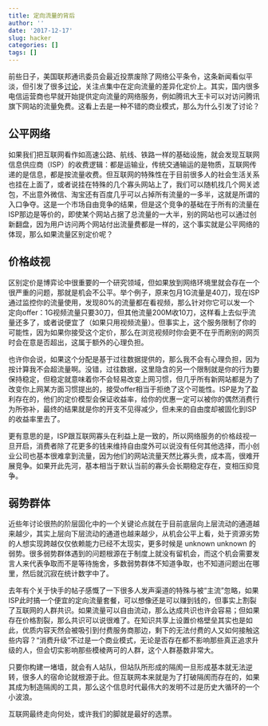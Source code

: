 ```yaml
---
title: 定向流量的背后
author: ''
date: '2017-12-17'
slug: hacker
categories: []
tags: []
---
```


前些日子，美国联邦通讯委员会最近投票废除了网络公平条令，这条新闻看似平淡，但引发了很多[讨论](https://www.vox.com/2017/12/14/16774148/net-neutrality-repeal-explained)，关注点集中在定向流量的差异化定价上。其实，国内很多电信运营商也早就开始提供定向流量的网络服务，例如腾讯大王卡可以对访问腾讯旗下网站的流量免费。这看上去是一种不错的商业模式，那么为什么引发了讨论？

## 公平网络

如果我们把互联网看作如高速公路、航线、铁路一样的基础设施，就会发现互联网信息供应商（ISP）的收费逻辑：都是运输业，传统交通输运的是物质，互联网传递的是信息，都是按流量收费。但互联网的特殊性在于目前很多人的社会生活关系也挂在上面了，或者说挂在特殊的几个寡头网站上了，我们可以随机找几个网关滤包，不出意外微信、淘宝还有百度几乎可以占掉所有流量的一多半，这就是所谓的入口争夺。这是一个市场自由竞争的结果，但是这个竞争的基础在于所有的流量在ISP那边是等价的，即使某个网站占据了总流量的一大半，别的网站也可以通过创新翻盘，因为用户访问两个网站付出流量费都是一样的，这个事实就是公平网络的体现，那么如果流量区别定价呢？

## 价格歧视

区别定价是博弈论中很重要的一个研究领域，但如果放到网络环境里就会存在一个很严重的问题，那就是机会不公平。举个例子，原来包月1G流量是40刀，现在ISP通过监控你的流量使用，发现80%的流量都在看视频，那么针对你它可以发一个定向offer：1G视频流量只要30刀，但其他流量200M收10刀，这样看上去似乎流量还多了，或者说便宜了（如果只用视频流量）。但事实上，这个服务限制了你的可能性，因为如果你接受这个定价，那么在浏览视频时你会更不在乎而刷别的网页时会在意是否超出，这属于额外的心理负担。

也许你会说，如果这个分配是基于过往数据提供的，那么我不会有心理负担，因为按计算我不会超流量啊。没错，过往数据，这里隐含的另一个限制就是你的行为要保持稳定，但稳定就意味着你不会轻易改变上网习惯，但几乎所有新网站都是为了改变你上网某方面习惯提出的，接受offer相当于拒绝了这个可能性。ISP是为了盈利存在的，他们的定价模型会保证收益率，给你的优惠一定可以被你的偶然消费行为所弥补，最终的结果就是你的开支不见得减少，但未来的自由度却被固化到ISP的收益率里去了。

更有意思的是，ISP跟互联网寡头在利益上是一致的，所以网络服务的价格歧视一旦开启，消费者除了花更多的钱来维持自由度外可以说没有任何其他选择，而小创业公司也基本很难拿到流量，因为他们的网站流量天然比寡头贵，成本高，很难开展竞争。如果开此先河，基本相当于默认当前的寡头会长期稳定存在，变相压抑竞争。

## 弱势群体

近些年讨论很热的阶层固化中的一个关键论点就在于目前底层向上层流动的通道越来越少，其实上层向下层流动的通道也越来越少，从机会公平上看，处于资源劣势的人想实现跨越仅仅依赖能力已经不太现实，更多时候是 unknown unknown 的弱势。很多弱势群体遇到的问题根源在于制度上就没有留机会，而这个机会需要发言人来代表争取而不是等待施舍，多数弱势群体不知道争取，也不知道问题出在哪里，然后就沉寂在统计数字中了。

去年有个关于快手的帖子感慨了一下很多人发声渠道的特殊与被“主流”忽略，如果ISP此时搞一个便宜的定向流量套餐，可以想像还是可以赚到钱的，但事实上割裂了互联网的人群共识。如果流量可以自由流动，那么达成共识也许会容易；但如果存在价格割裂，那么共识可以说很难了。在知识共享上设置价格壁垒其实也是如此，优质内容天然会被吸引到付费服务商那边，剩下的无法付费的人又如何接触这些内容？“消费升级”不过是一个商业模式，无论是否存在都不影响那些真正追求升级的人，但会切实影响那些模棱两可的人群，这个人群基数非常大。

只要你构建一堵墙，就会有人站队，但站队所形成的隔阂一旦形成基本就无法逆转，很多人的宿命论就根源于此。但互联网本来就是为了打破隔阂而存在的，如果其成为制造隔阂的工具，那么这个信息时代最伟大的发明不过是历史大循环的一个小波浪。

互联网最终走向何处，或许我们的脚就是最好的选票。